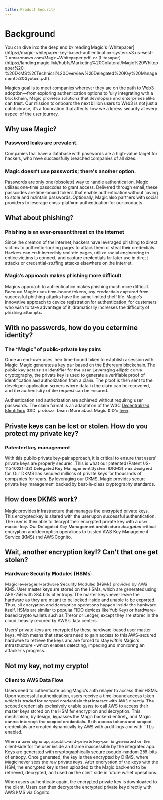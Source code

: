 ```yaml
---
title: Product Security
---
```


# Background

<Info>
You can dive into the deep end by reading Magic's [Whitepaper](https://magic-whitepaper-key-based-authentication-system.s3.us-west-2.amazonaws.com/Magic+Whitepaper.pdf) or [Litepaper](https://landing.magic.link/hubfs/Marketing%20Collateral/Magic%20Whitepaper%20-%20DKMS%20Technical%20Overview%20Delegated%20Key%20Management%20System.pdf).
</Info>

Magic’s goal is to meet companies wherever they are on the path to Web3 adoption—from exploring authentication options to fully integrating with a blockchain, Magic provides solutions that developers and enterprises alike can trust. Our mission to onboard the next billion users to Web3 is not just a catchphrase, it’s a foundation that affects how we address security at every aspect of the user journey.

## Why use Magic?

### Password leaks are prevalent.

Companies that have a database with passwords are a high-value target for hackers, who have successfully breached companies of all sizes.

### Magic doesn’t use passwords; there's another option.

Passwords are only one (obsolete) way to handle authentication. Magic utilizes one-time passcodes to grant access. Delivered through email, these passcodes are time-bound tokens that enable authentication without having to store and maintain passwords. Optionally, Magic also partners with social providers to leverage cross-platform authentication for our products.

## What about phishing?

### Phishing is an ever-present threat on the internet

Since the creation of the internet, hackers have leveraged phishing to direct victims to authentic-looking pages to attack them or steal their credentials. Hackers can craft incredibly realistic pages, utilize social engineering to entice victims to connect, and capture credentials for later use in direct attacks or credential-stuffing attacks elsewhere on the internet.

### Magic’s approach makes phishing more difficult

Magic’s approach to authentication makes phishing much more difficult. Because Magic uses time-bound tokens, any credentials captured from successful phishing attacks have the same limited shelf life. Magic’s innovative approach to device registration for authentication, for customers who wish to take advantage of it, dramatically increases the difficulty of phishing attempts.

## With no passwords, how do you determine identity?

### The “Magic” of public-private key pairs

Once an end-user uses their time-bound token to establish a session with Magic, Magic generates a key pair based on the [Ethereum](https://en.wikipedia.org/wiki/Ethereum) blockchain. The public key acts as an identifier for the user. Leveraging elliptic curve cryptography, the private key is used to generate a verifiable proof of identification and authorization from a claim. The proof is then sent to the developer application servers where data in the claim can be recovered, and the authenticity of the request can be ensured. 

Authentication and authorization are achieved without requiring user passwords. The claim format is an adaptation of the W3C [Decentralized Identifiers](https://w3c-ccg.github.io/did-primer/) (DID) protocol. Learn More about Magic DID's [here](/embedded-wallet/authentication/features/decentralized-id).

## Private keys can be lost or stolen. How do you protect my private key?


### Patented key management

With this public-private key-pair approach, it is critical to ensure that users' private keys are properly secured. This is what our patented (Patent US-11546321-B2) Delegated Key Management System (DKMS) was designed for. Our DKMS has secured millions of private keys for thousands of companies for years. By leveraging our DKMS, Magic provides secure private key management backed by best-in-class cryptography standards.

## How does DKMS work?

Magic provides infrastructure that manages the encrypted private keys. This encrypted key is shared with the user upon successful authentication. The user is then able to decrypt their encrypted private key with a user master key. Our Delegated Key Management architecture _delegates_ critical encryption and decryption operations to trusted AWS Key Management Service (KMS) and AWS Cognito.

## Wait, another encryption key!? Can’t that one get stolen?


### Hardware Security Modules (HSMs)

Magic leverages Hardware Security Modules (HSMs) provided by AWS KMS. User master keys are stored on the HSMs, which are generated using AES-256 with 384 bits of entropy. The master keys never leave the hardware as they are meant to be locked inside and unable to be exported. Thus, all encryption and decryption operations happen inside the hardware itself. HSMs are similar to popular FIDO devices like YubiKeys or hardware-based crypto wallets such as Trezor or Ledger, except they are stored in the cloud, heavily secured by AWS’s data centers.

Users' private keys are encrypted by these hardware-based user master keys, which means that attackers need to gain access to this AWS-secured hardware to retrieve the keys and are forced to stay _within_ Magic's infrastructure - which enables detecting, impeding and monitoring an attacker's progress.

## Not my key, not my crypto!

### Client to AWS Data Flow

Users need to authenticate using Magic’s auth relayer to access their HSMs. Upon successful authentication, users receive a time-bound access token which is traded for scoped credentials that interact with AWS directly. The scoped credentials exclusively enable _users_ to call AWS to access their master keys stored on the HSM for encryption and decryption. This mechanism, by design, bypasses the Magic backend entirely, and Magic cannot intercept the scoped credentials. Both access tokens and scoped credentials are created dynamically by AWS with audit logs and with TTLs enabled.

When a user signs up, a public-and-private key-pair is generated on the client-side for the user inside an iframe inaccessible by the integrated app. Keys are generated with cryptographically secure pseudo-random 256-bits of entropy. Once generated, the key is then encrypted by DKMS, where Magic never sees the raw private keys. After encryption of the keys with the HSM, the encrypted key is then uploaded to the Magic back-end to be retrieved, decrypted, and used on the client side in future wallet operations.

When users authenticate again, the encrypted private key is downloaded to the client. Users can then decrypt the encrypted private key directly with AWS KMS via Cognito.

